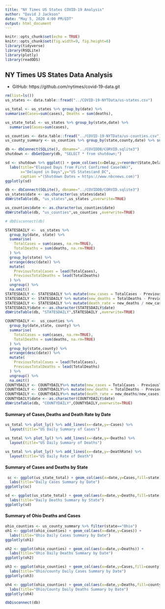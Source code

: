 ```yaml
---
title: "NY Times US States COVID-19 Analysis"
author: "David J Jackson"
date: "May 5, 2020 4:00 PM/EDT"
output: html_document
---
```


```r
knitr::opts_chunk$set(echo = TRUE)
knitr::opts_chunk$set(fig.width=9, fig.height=6)
library(tidyverse)
library(RSQLite)
library(plotly)
library(readODS)
```

## NY Times US States Data Analysis
* GitHub: https://github.com/nytimes/covid-19-data.git


```r
rm(list=ls())
us_states <- data.table::fread("../COVID-19-NYTData/us-states.csv")

us_total <- us_states %>% group_by(date) %>% 
summarise(Cases=sum(cases), Deaths = sum(deaths),                                                                   DeathRate = Deaths/Cases)

us_state_total <- us_states %>% group_by(state,date) %>% 
  summarise(Cases=sum(cases),                                                             Deaths = sum(deaths),  DeathRate = Deaths/Cases)

```
```r
us_counties <- data.table::fread("../COVID-19-NYTData/us-counties.csv")
us_county_summary <- us_counties %>% group_by(state,county,date) %>% summarise(Cases=sum(cases),Deaths = sum(deaths),DeathRate = Deaths/Cases)
```
```r
db <- dbConnect(SQLite(), dbname="../COVIDDB/CORVID.sqlite3")
shutdown <- dbGetQuery(db, "SELECT * from shutdown;")

```



```r
sd <- shutdown %>% ggplot() + geom_col(aes(x=Delay,y=reorder(State,Delay))) +
  labs(title="Elasped Days from First Confirmed Case(WA)",
       x="Delayed in Days",y="US States(and DC",
       caption ="(Shutdown Dates = https://www.nbcnews.com)")
ggplotly(sd)
```

```r
db <- dbConnect(SQLite(), dbname="../COVIDDB/CORVID.sqlite3")
us_states$date <- as.character(us_states$date)
dbWriteTable(db, "us_states",us_states ,overwrite=TRUE)

us_counties$date <- as.character(us_counties$date)
dbWriteTable(db, "us_counties",us_counties ,overwrite=TRUE)

# dbDisconnect(db)

```


```r
STATESDAILY <-  us_states %>% 
  group_by(date, state) %>%
  summarise(
    TotalCases = sum(cases, na.rm=TRUE),
    TotalDeaths = sum(deaths, na.rm=TRUE)
  ) %>%
  group_by(state) %>%
  arrange(desc(date)) %>%
  mutate(
    PreviousTotalCases = lead(TotalCases),
    PreviousTotalDeaths = lead(TotalDeaths)
  ) %>%
  ungroup() %>%
  na.omit()
STATESDAILY <- STATESDAILY %>% mutate(new_cases = TotalCases - PreviousTotalCases)
STATESDAILY <- STATESDAILY %>% mutate(new_deaths = TotalDeaths - PreviousTotalDeaths)
STATESDAILY <- STATESDAILY %>% mutate(death_rate = new_deaths / new_cases)
STATESDAILY$date <- as.character(STATESDAILY$date)
dbWriteTable(db, "STATESDAILY",STATESDAILY ,overwrite=TRUE)
```


```r
COUNTYDAILY <-  us_counties %>% 
  group_by(date,state, county) %>%
  summarise(
    TotalCases = sum(cases, na.rm=TRUE),
    TotalDeaths = sum(deaths, na.rm=TRUE)
  ) %>%
  group_by(state,county) %>%
  arrange(desc(date)) %>%
  mutate(
    PreviousTotalCases = lead(TotalCases),
    PreviousTotalDeaths = lead(TotalDeaths)
  ) %>%
  ungroup() %>%
  na.omit()
COUNTYDAILY <- COUNTYDAILY%>% mutate(new_cases = TotalCases - PreviousTotalCases)
COUNTYDAILY <- COUNTYDAILY%>% mutate(new_deaths = TotalDeaths - PreviousTotalDeaths)
COUNTYDAILY <- COUNTYDAILY%>% mutate(death_rate = new_deaths/new_cases)
COUNTYDAILY$date <- as.character(COUNTYDAILY$date)
dbWriteTable(db, "COUNTYDAILY",COUNTYDAILY,overwrite=TRUE)
```

#### Summary of Cases,Deaths  and Death Rate by Date

```r
us_total %>% plot_ly() %>% add_lines(x=~date,y=~Cases) %>%
  layout(title="US Daily Summary of Cases")

us_total %>% plot_ly() %>% add_lines(x=~date,y=~Deaths) %>%
  layout(title="US Daily Summary of Deaths")

us_total %>% plot_ly() %>% add_lines(x=~date,y=~DeathRate) %>%
  layout(title="US Daily Rate of Death")
```

#### Summary of Cases and Deaths by State

```r
 sc <- ggplot(us_state_total) + geom_col(aes(x=date,y=Cases,fill=state)) +
  labs(title="Daily Cases Summary by Date") 
ggplotly(sc)

sd <- ggplot(us_state_total) + geom_col(aes(x=date,y=Deaths,fill=state)) +
  labs(title="Daily Deaths Summary by State") 
ggplotly(sd)

```

#### Summary of Ohio Deaths and Cases

```r

ohio_counties <- us_county_summary %>% filter(state=="Ohio")
oh1 <- ggplot(ohio_counties) + geom_col(aes(x=date,y=Cases)) +
  labs(title="Ohio Daily Cases Summary by Date")
ggplotly(oh1)

oh2 <- ggplot(ohio_counties) + geom_col(aes(x=date,y=Deaths)) +
  labs(title="Ohio Daily Deaths Summary by Date")
ggplotly(oh2)
```
```r
oh3 <- ggplot(ohio_counties) + geom_col(aes(x=date,y=Cases,fill=county)) +
  labs(title="Ohio/county Daily Cases Summary by Date")
ggplotly(oh3)

oh4 <- ggplot(ohio_counties) + geom_col(aes(x=date,y=Deaths,fill=county)) +
  labs(title="Ohio/County Daily Deaths Summary by Date")
ggplotly(oh4)
```
```r
dbDisconnect(db)
```

